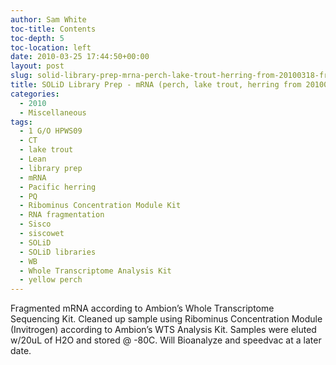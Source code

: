 ```yaml
---
author: Sam White
toc-title: Contents
toc-depth: 5
toc-location: left
date: 2010-03-25 17:44:50+00:00
layout: post
slug: solid-library-prep-mrna-perch-lake-trout-herring-from-20100318-fragmentation
title: SOLiD Library Prep - mRNA (perch, lake trout, herring from 20100318) Fragmentation
categories:
  - 2010
  - Miscellaneous
tags:
  - 1 G/O HPWS09
  - CT
  - lake trout
  - Lean
  - library prep
  - mRNA
  - Pacific herring
  - PQ
  - Ribominus Concentration Module Kit
  - RNA fragmentation
  - Sisco
  - siscowet
  - SOLiD
  - SOLiD libraries
  - WB
  - Whole Transcriptome Analysis Kit
  - yellow perch
---
```


Fragmented mRNA according to Ambion's Whole Transcriptome Sequencing Kit. Cleaned up sample using Ribominus Concentration Module (Invitrogen) according to Ambion's WTS Analysis Kit. Samples were eluted w/20uL of H2O and stored @ -80C. Will Bioanalyze and speedvac at a later date.
